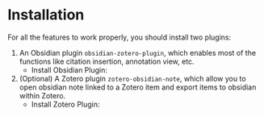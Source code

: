 
# Installation

For all the features to work properly, you should install two plugins:

1. An Obsidian plugin `obsidian-zotero-plugin`, which enables most of the functions like citation insertion, annotation view, etc.
   - Install Obsidian Plugin: <LatestBadge type="obsidian" href="./obsidian" alt="Obsidian Plugin Install Guide"/>
2. (Optional) A Zotero plugin `zotero-obsidian-note`, which allow you to open obsidian note linked to a Zotero item and export items to obsidian within Zotero.
   - Install Zotero Plugin: <LatestBadge type="zotero" href="./zotero" alt="Zotero Plugin Install Guide"/>
